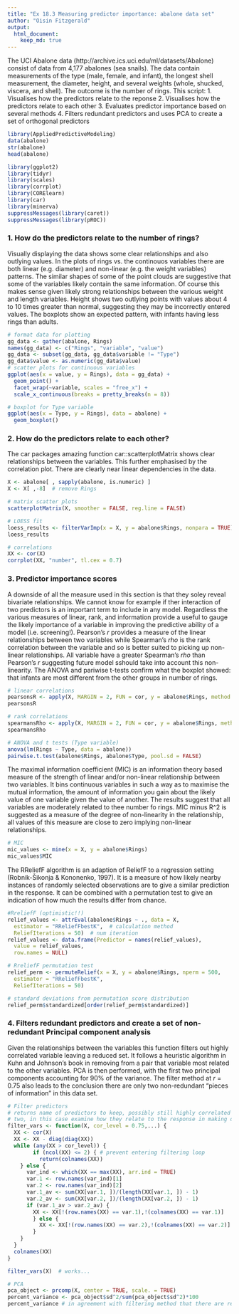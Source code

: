 ```yaml
---
title: "Ex 18.3 Measuring predictor importance: abalone data set"
author: "Oisin Fitzgerald"
output: 
  html_document:
    keep_md: true 
---
```

The UCI Abalone data (http://archive.ics.uci.edu/ml/datasets/Abalone)
consist of data from 4,177 abalones (sea snails). The data contain measurements 
of the type (male, female, and infant), the longest shell measurement, the diameter,
height, and several weights (whole, shucked, viscera, and shell). The outcome
is the number of rings.
This script:
1. Visualises how the predictors relate to the reponse 
2. Visualises how the predictors relate to each other
3. Evaluates predictor importance based on several methods
4. Filters redundant predictors and uses PCA to create a set of orthogonal predictors

```r
library(AppliedPredictiveModeling)
data(abalone)
str(abalone)
head(abalone)

library(ggplot2)
library(tidyr)
library(scales)
library(corrplot)
library(CORElearn)
library(car)
library(minerva)
suppressMessages(library(caret))
suppressMessages(library(pROC))
```

### 1. How do the predictors relate to the number of rings?
Visually displaying the data shows some clear relationships and also outlying
values. In the plots of rings vs. the continouos variables there are both linear
(e.g. diameter) and non-linear (e.g. the weight variables) patterns. The similar 
shapes of some of the point clouds are suggestive that some of the variables likely 
contain the same information. Of course this makes sense given likely strong 
relationships between the various weight and length variables. Height shows two 
outlying points with values about 4 to 10 times greater than normal, suggesting
they may be incorrectly entered values. The boxplots show an expected pattern, 
with infants having less rings than adults.
```r
# format data for plotting
gg_data <- gather(abalone, Rings)
names(gg_data) <- c("Rings", "variable", "value")
gg_data <- subset(gg_data, gg_data$variable != "Type")
gg_data$value <- as.numeric(gg_data$value)
# scatter plots for continuous variables
ggplot(aes(x = value, y = Rings), data = gg_data) + 
  geom_point() +
  facet_wrap(~variable, scales = "free_x") +
  scale_x_continuous(breaks = pretty_breaks(n = 8)) 
```

```r
# boxplot for Type variable
ggplot(aes(x = Type, y = Rings), data = abalone) + 
  geom_boxplot()
```

### 2. How do the predictors relate to each other?
The car packages amazing function car::scatterplotMatrix shows clear relationships
between the variables. This further emphasised by the correlation plot. There are
clearly near linear dependencies in the data.
```r
X <- abalone[ , sapply(abalone, is.numeric) ]
X <- X[ ,-8]  # remove Rings

# matrix scatter plots
scatterplotMatrix(X, smoother = FALSE, reg.line = FALSE)

# LOESS fit
loess_results <- filterVarImp(x = X, y = abalone$Rings, nonpara = TRUE)
loess_results

# correlations
XX <- cor(X)
corrplot(XX, "number", tl.cex = 0.7)
```

### 3. Predictor importance scores
A downside of all the measure used in this section is that they soley reveal bivariate
relationships. We cannot know for example if ther interaction of two predictors is 
an important term to include in any model. Regardless the various measures of linear, 
rank, and information provide a useful to gauge the likely importance of a variable in
improving the predictive ability of a model (i.e. screening!). 
Pearson's *r* provides a measure of the linear relationships between two variables
while Spearman's *rho* is the rank correlation between the variable and so is better
suited to picking up non-linear relationships. All variable have a greater Spearman's
*rho* than Pearson's *r* suggesting future model sshould take into account this non-linearity.
The ANOVA and pariwise t-tests confirm what the boxplot showed: that infants are 
most different from the other groups in number of rings.
```r
# linear correlations
pearsonsR <- apply(X, MARGIN = 2, FUN = cor, y = abalone$Rings, method = "pearson")
pearsonsR

# rank correlations
spearmansRho <- apply(X, MARGIN = 2, FUN = cor, y = abalone$Rings, method = "spearman")
spearmansRho

# ANOVA and t tests (Type variable)
anova(lm(Rings ~ Type, data = abalone)) 
pairwise.t.test(abalone$Rings, abalone$Type, pool.sd = FALSE)
```

The maximal information coefficient (MIC) is an information theory based measure
of the strength of linear and/or non-linear relationship between two variables. It
bins continuous variables in such a way as to maximise the mutual information, the
amount of information you gain about the likely value of one variable given the 
value of another. The results suggest that all variables are moderately related to 
thee number fo rings. MIC minus R^2 is suggested as a measure of the degree of 
non-linearity in the relationship, all values of this measure are close to zero 
implying non-linear relationships.
```r
# MIC
mic_values <- mine(x = X, y = abalone$Rings)
mic_values$MIC
```

The RReliefF algorithm is an adaption of ReliefF to a regression setting 
(Robnik-Šikonja & Kononenko, 1997). It is a measure of how likely nearby instances
of randomly selected observations are to give a similar prediction in the response.
It can be combined with a permutation test to give an indication of how much the
results differ from chance.
```r
#RreliefF (optimistic!!)
relief_values <- attrEval(abalone$Rings ~ ., data = X,
  estimator = "RReliefFbestK",  # calculation method
  ReliefIterations = 50)  # num iteration
relief_values <- data.frame(Predictor = names(relief_values), 
  value = relief_values, 
  row.names = NULL)

# RreliefF permutation test
relief_perm <- permuteRelief(x = X, y = abalone$Rings, nperm = 500,
  estimator = "RReliefFbestK",
  ReliefIterations = 50)

# standard deviations from permutation score distribution
relief_perm$standardized[order(relief_perm$standardized)]
```

### 4. Filters redundant predictors and create a set of non-redundant Principal component analysis
Given the relationships between the variables this function filters out highly
correlated variable leaving a reduced set. It follows a heuristic algorithm in 
Kuhn and Johnson's book in removing from a pair that variable most related to the
other variables. PCA is then performed, with the first two principal components
accounting for 90% of the variance. The filter method at *r* = 0.75 also leads to
the conclusion there are only two non-redundant "pieces of information" in this data set.
```r
# Filter predictors
# returns name of predictors to keep, possibly still highly correlated if only
# two, in this case examine how they relate to the response in making decisions
filter_vars <- function(X, cor_level = 0.75,...) {
  XX <- cor(X)
  XX <- XX - diag(diag(XX))
  while (any(XX > cor_level)) {
        if (ncol(XX) <= 2) { # prevent entering filtering loop
          return(colnames(XX))
    } else {
      var_ind <- which(XX == max(XX), arr.ind = TRUE)
      var.1 <- row.names(var_ind)[1]
      var.2 <- row.names(var_ind)[2]
      var.1_av <- sum(XX[var.1, ])/(length(XX[var.1, ]) - 1)
      var.2_av <- sum(XX[var.2, ])/(length(XX[var.2, ]) - 1)
      if (var.1_av > var.2_av) {
        XX <- XX[!(row.names(XX) == var.1),!(colnames(XX) == var.1)]
        } else {
          XX <- XX[!(row.names(XX) == var.2),!(colnames(XX) == var.2)]
        }
    }
  }
  colnames(XX)
}

filter_vars(X)  # works...

# PCA
pca_object <- prcomp(X, center = TRUE, scale. = TRUE)
percent_variance <- pca_object$sd^2/sum(pca_object$sd^2)*100
percent_variance # in agreement with filtering method that there are really 
```


